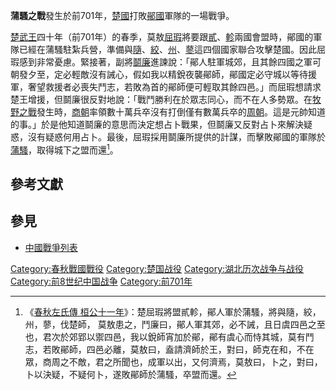{{Infobox Military Conflict
|conflict=蒲騷之戰
|partof=
|date=前701年
|place=[[蒲騷|蒲騷]]
|result=[[鄖國|鄖國]]軍隊在蒲騷被打敗，[[楚國|楚國]]取得城下之盟而退兵
|combatant1=[[楚國|楚國]]
|combatant2=[[鄖國|鄖國]]
|commander1=[[屈瑕|屈瑕]]<br>[[鬬廉|鬬廉]]
|commander2=不詳
|strength1=不詳
|strength2=不詳
|casualties1=不詳
|casualties2=不詳
}}

'''蒲騷之戰'''發生於前701年，[[楚國|楚國]]打敗[[鄖國|鄖國]]軍隊的一場戰爭。

[[楚武王|楚武王]]四十年（前701年）的春季，莫敖[[屈瑕|屈瑕]]將要跟[[貳國|貳]]、[[軫國|軫]]兩國會盟時，鄖國的軍隊已經在蒲騷駐紮兵營，準備與[[隨國|隨]]、[[絞國|絞]]、[[州國|州]]、[[蓼國|蓼]]這四個國家聯合攻擊楚國。因此屈瑕感到非常憂慮。緊接著，副將[[鬬廉|鬬廉]]進諫說：「鄖人駐軍城郊，且其餘四國之軍可朝發夕至，定必輕敵沒有誡心，假如我以精銳夜襲鄖師，鄖國定必守城以等待援軍，奢望救援者必喪失鬥志，若敗為首的鄖師便可輕取其餘四邑。」而屈瑕想請求楚王增援，但鬬廉很反對地說：「戰鬥勝利在於眾志同心，而不在人多勢眾。在[[牧野之戰|牧野之戰]]發生時，[[商朝|商朝]]率領數十萬兵卒沒有打倒僅有數萬兵卒的[[周朝|周朝]]。這是元帥知道的事。」於是他知道鬬廉的意思而決定想占卜戰果，但鬬廉又反對占卜來解決疑惑，沒有疑惑何用占卜。最後，屈瑕採用鬬廉所提供的計謀，而擊敗鄖國的軍隊於[[蒲騷|蒲騷]]，取得城下之盟而還<ref>《[[s:春秋左氏傳/桓公|春秋左氏傳 桓公十一年]]》：楚屈瑕將盟貳軫，鄖人軍於蒲騷，將與隨，絞，州，蓼，伐楚師， 莫敖患之，鬥廉曰，鄖人軍其郊，必不誡，且日虞四邑之至也，君次於郊郢以禦四邑，我以銳師宵加於鄖，鄖有虞心而恃其城，莫有鬥志，若敗鄖師，四邑必離，莫敖曰，盍請濟師於王，對曰，師克在和，不在眾，商周之不敵，君之所聞也，成軍以出，又何濟焉，莫敖曰，卜之，對曰，卜以決疑，不疑何卜，遂敗鄖師於蒲騷，卒盟而還。</ref>。

==參考文獻==
{{reflist}}

==參見==
*[[中國戰爭列表|中國戰爭列表]]

[[Category:春秋戰國戰役|Category:春秋戰國戰役]]
[[Category:楚国战役|Category:楚国战役]]
[[Category:湖北历次战争与战役|Category:湖北历次战争与战役]]
[[Category:前8世纪中国战争|Category:前8世纪中国战争]]
[[Category:前701年|Category:前701年]]